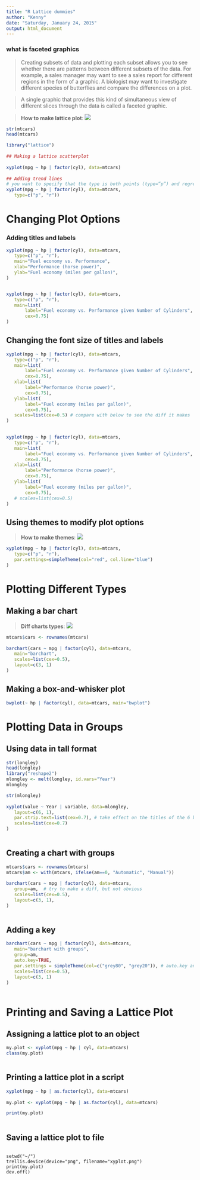 ```yaml
---
title: "R Lattice dummies"
author: "Kenny"
date: "Saturday, January 24, 2015"
output: html_document
---
```


### what is faceted graphics

> Creating subsets of data and plotting each subset allows you to see whether there are patterns between different subsets of the data. For example, a sales manager may want to see a sales report for different regions in the form of a graphic. A biologist may want to investigate different species of butterflies and compare the differences on a plot.
 
> A single graphic that provides this kind of simultaneous view of different slices through the data is called a faceted graphic.

> **How to make lattice plot**: ![](RLattice1.png)

```r

str(mtcars)
head(mtcars)

library("lattice")
 
## Making a lattice scatterplot
 
xyplot(mpg ~ hp | factor(cyl), data=mtcars)
 
## Adding trend lines
# you want to specify that the type is both points (type=”p”) and regression (type=”r”). You can combine different types with the c() function
xyplot(mpg ~ hp | factor(cyl), data=mtcars,
   type=c("p", "r"))

``` 

 
# Changing Plot Options
 
### Adding titles and labels

```r


xyplot(mpg ~ hp | factor(cyl), data=mtcars,
   type=c("p", "r"),
   main="Fuel economy vs. Performance",
   xlab="Performance (horse power)",
   ylab="Fuel economy (miles per gallon)",
)


xyplot(mpg ~ hp | factor(cyl), data=mtcars,
   type=c("p", "r"),
   main=list(
       label="Fuel economy vs. Performance given Number of Cylinders",
       cex=0.75)
)

```
 
## Changing the font size of titles and labels

```r


xyplot(mpg ~ hp | factor(cyl), data=mtcars,
   type=c("p", "r"),
   main=list(
       label="Fuel economy vs. Performance given Number of Cylinders",
       cex=0.75),
   xlab=list(
       label="Performance (horse power)",
       cex=0.75),
   ylab=list(
       label="Fuel economy (miles per gallon)",
       cex=0.75),
   scales=list(cex=0.5) # compare with below to see the diff it makes
)
 

xyplot(mpg ~ hp | factor(cyl), data=mtcars,
   type=c("p", "r"),
   main=list(
       label="Fuel economy vs. Performance given Number of Cylinders",
       cex=0.75),
   xlab=list(
       label="Performance (horse power)",
       cex=0.75),
   ylab=list(
       label="Fuel economy (miles per gallon)",
       cex=0.75),
   # scales=list(cex=0.5)
)
```
 
## Using themes to modify plot options

> **How to make themes**: ![](RLattice2.png)

```r

xyplot(mpg ~ hp | factor(cyl), data=mtcars,
   type=c("p", "r"),
   par.settings=simpleTheme(col="red", col.line="blue")
)

```
 
 
# Plotting Different Types
 
## Making a bar chart

> **Diff charts types**: ![](RLattice3.png)

```r

mtcars$cars <- rownames(mtcars)
 
barchart(cars ~ mpg | factor(cyl), data=mtcars,
   main="barchart",
   scales=list(cex=0.5),
   layout=c(3, 1)
)

```

 
## Making a box-and-whisker plot

```r
bwplot(~ hp | factor(cyl), data=mtcars, main="bwplot")

```

 
 
# Plotting Data in Groups
 
## Using data in tall format

```r

str(longley)
head(longley)
library("reshape2")
mlongley <- melt(longley, id.vars="Year")
mlongley

str(mlongley)
 
xyplot(value ~ Year | variable, data=mlongley,
   layout=c(6, 1),
   par.strip.text=list(cex=0.7), # take effect on the titles of the 6 boxes
   scales=list(cex=0.7)
)
 

```

## Creating a chart with groups

```r

mtcars$cars <- rownames(mtcars)
mtcars$am <- with(mtcars, ifelse(am==0, "Automatic", "Manual"))
 
barchart(cars ~ mpg | factor(cyl), data=mtcars,
   group=am,  # try to make a diff, but not obvious
   scales=list(cex=0.5),
   layout=c(3, 1),
)
 

```

## Adding a key



```r

barchart(cars ~ mpg | factor(cyl), data=mtcars,
   main="barchart with groups",
   group=am,
   auto.key=TRUE,
   par.settings = simpleTheme(col=c("grey80", "grey20")), # auto.key and par.settings have to go together
   scales=list(cex=0.5),
   layout=c(3, 1)
)
 

```
 
# Printing and Saving a Lattice Plot
 
## Assigning a lattice plot to an object

```r

my.plot <- xyplot(mpg ~ hp | cyl, data=mtcars)
class(my.plot)
 
```

## Printing a lattice plot in a script

```r

xyplot(mpg ~ hp | as.factor(cyl), data=mtcars)
 
my.plot <- xyplot(mpg ~ hp | as.factor(cyl), data=mtcars)

print(my.plot)
 
```

 
## Saving a lattice plot to file
 
```

setwd("~/")
trellis.device(device="png", filename="xyplot.png")
print(my.plot)
dev.off()

```
